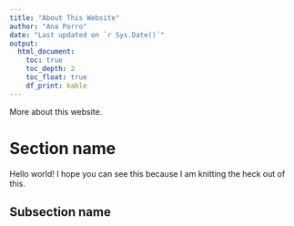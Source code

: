 ```yaml
---
title: "About This Website"
author: "Ana Porro"
date: "Last updated on `r Sys.Date()`"
output:
  html_document:
    toc: true
    toc_depth: 2
    toc_float: true
    df_print: kable 
---
```


More about this website.

# Section name

Hello world! I hope you can see this because I am knitting the heck out of this.

## Subsection name

